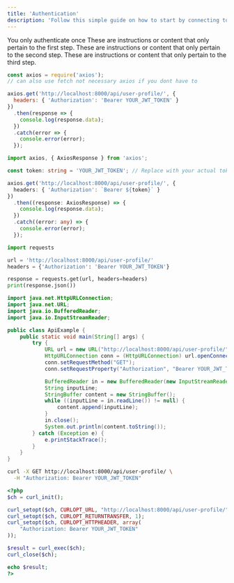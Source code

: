 ```yaml
---
title: 'Authentication'
description: 'Follow this simple guide on how to start by connecting to our servers'
---
```

<Tip>
You only authenticate once
</Tip>

<Steps>
  <Step title="First Step">
    These are instructions or content that only pertain to the first step.
  </Step>
  <Step title="Second Step">
    These are instructions or content that only pertain to the second step.
  </Step>
  <Step title="Third Step">
    These are instructions or content that only pertain to the third step.
  </Step>
</Steps>


<CodeGroup>

```javascript auth.js
const axios = require('axios');
// can also use fetch not necessary axios if you dont have to

axios.get('http://localhost:8000/api/user-profile/', {
  headers: { 'Authorization': 'Bearer YOUR_JWT_TOKEN' }
})
  .then(response => {
    console.log(response.data);
  })
  .catch(error => {
    console.error(error);
  });
```
```typescript auth.ts
import axios, { AxiosResponse } from 'axios';

const token: string = 'YOUR_JWT_TOKEN'; // Replace with your actual token

axios.get('http://localhost:8000/api/user-profile/', {
  headers: { 'Authorization': `Bearer ${token}` }
})
  .then((response: AxiosResponse) => {
    console.log(response.data);
  })
  .catch((error: any) => {
    console.error(error);
  });
```

```python auth.py
import requests

url = 'http://localhost:8000/api/user-profile/'
headers = {'Authorization': 'Bearer YOUR_JWT_TOKEN'}

response = requests.get(url, headers=headers)
print(response.json())
```

```java auth.java
import java.net.HttpURLConnection;
import java.net.URL;
import java.io.BufferedReader;
import java.io.InputStreamReader;

public class ApiExample {
    public static void main(String[] args) {
        try {
            URL url = new URL("http://localhost:8000/api/user-profile/");
            HttpURLConnection conn = (HttpURLConnection) url.openConnection();
            conn.setRequestMethod("GET");
            conn.setRequestProperty("Authorization", "Bearer YOUR_JWT_TOKEN");

            BufferedReader in = new BufferedReader(new InputStreamReader(conn.getInputStream()));
            String inputLine;
            StringBuffer content = new StringBuffer();
            while ((inputLine = in.readLine()) != null) {
                content.append(inputLine);
            }
            in.close();
            System.out.println(content.toString());
        } catch (Exception e) {
            e.printStackTrace();
        }
    }
}
```
```bash auth.http
curl -X GET http://localhost:8000/api/user-profile/ \
  -H "Authorization: Bearer YOUR_JWT_TOKEN"

```
```php auth.php
<?php
$ch = curl_init();

curl_setopt($ch, CURLOPT_URL, "http://localhost:8000/api/user-profile/");
curl_setopt($ch, CURLOPT_RETURNTRANSFER, 1);
curl_setopt($ch, CURLOPT_HTTPHEADER, array(
    "Authorization: Bearer YOUR_JWT_TOKEN"
));

$result = curl_exec($ch);
curl_close($ch);

echo $result;
?>
```

</CodeGroup>
